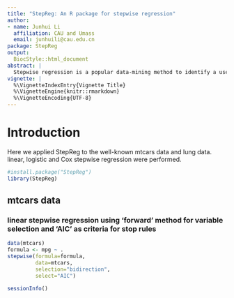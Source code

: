 ```yaml
---
title: "StepReg: An R package for stepwise regression"
author:
- name: Junhui Li
  affiliation: CAU and Umass
  email: junhuili@cau.edu.cn
package: StepReg
output:
  BiocStyle::html_document
abstract: |
  Stepwise regression is a popular data-mining method to identify a useful subset of the predictors to be used in a multiple regression model. We developed an R package StepReg, which allow users to perform linear, logistic and cox proportional hazard stepwise regression with a widely used selection criteria and stop rules are available in forward selection, backward elimination, both-direcition and best subset method. User can specify effects to be included in all models and do multivariate multiple stepwise regression.
vignette: |
  %\VignetteIndexEntry{Vignette Title}
  %\VignetteEngine{knitr::rmarkdown}
  %\VignetteEncoding{UTF-8}
---
```


# Introduction

Here we applied StepReg to the well-known mtcars data and lung data. linear, logistic and Cox stepwise regression were performed.

```r
#install.package("StepReg")
library(StepReg)
```

## mtcars data

### linear stepwise regression using 'forward' method for variable selection and 'AIC' as criteria for stop rules
```r
data(mtcars)
formula <- mpg ~ .
stepwise(formula=formula,
         data=mtcars,
         selection="bidirection",
         select="AIC")
```

```r
sessionInfo()
```
